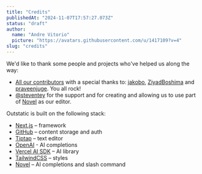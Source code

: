```yaml
---
title: "Credits"
publishedAt: "2024-11-07T17:57:27.073Z"
status: "draft"
author:
  name: "Andre Vitorio"
  picture: "https://avatars.githubusercontent.com/u/1417109?v=4"
slug: "credits"
---
```


We'd like to thank some people and projects who've helped us along the way:

- [All our contributors](https://github.com/avitorio/outstatic/graphs/contributors) with a special thanks to: [jakobo](https://github.com/jakobo), [ZiyadBoshima](https://github.com/ZiyadBoshima) and [praveenjuge](https://github.com/praveenjuge). You all rock!
- [@steventey](https://x.com/steventey) for the support and for creating and allowing us to use part of [Novel](https://novel.sh) as our editor.

Outstatic is built on the following stack:

- [Next.js](https://nextjs.org/) – framework
- [GitHub](https://github.com/) – content storage and auth
- [Tiptap](https://tiptap.dev/) – text editor
- [OpenAI](https://openai.com/) - AI completions
- [Vercel AI SDK](https://sdk.vercel.ai/docs) – AI library
- [TailwindCSS](https://tailwindcss.com/) – styles
- [Novel](https://novel.sh/) – AI completions and slash command